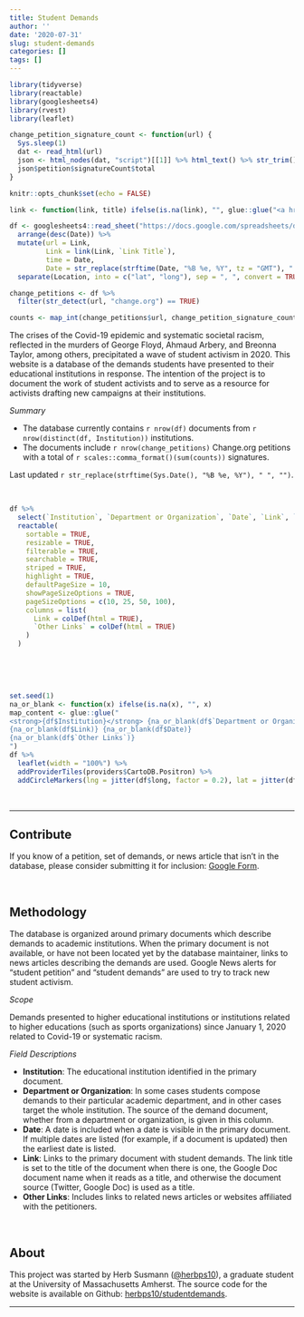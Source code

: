 ```yaml
---
title: Student Demands
author: ''
date: '2020-07-31'
slug: student-demands
categories: []
tags: []
---
```


```r
library(tidyverse)
library(reactable)
library(googlesheets4)
library(rvest)
library(leaflet)

change_petition_signature_count <- function(url) {
  Sys.sleep(1)
  dat <- read_html(url)
  json <- html_nodes(dat, "script")[[1]] %>% html_text() %>% str_trim() %>% str_replace("window.changeTargetingData = ", "") %>% str_replace(";$", "") %>% jsonlite::fromJSON()
  json$petition$signatureCount$total
}

knitr::opts_chunk$set(echo = FALSE)

link <- function(link, title) ifelse(is.na(link), "", glue::glue("<a href='{link}' target='_blank'>{title}</a>"))

df <- googlesheets4::read_sheet("https://docs.google.com/spreadsheets/d/1NSiHmcJOFq8nlYVPxURbEE8uK1GFGRXXQFm87dSdN1Q/edit?usp=sharing", sheet = "Web Database") %>%
  arrange(desc(Date)) %>%
  mutate(url = Link,
         Link = link(Link, `Link Title`),
         time = Date,
         Date = str_replace(strftime(Date, "%B %e, %Y", tz = "GMT"), "  ", " ")) %>%
  separate(Location, into = c("lat", "long"), sep = ", ", convert = TRUE)

```

```r
change_petitions <- df %>%
  filter(str_detect(url, "change.org") == TRUE)

counts <- map_int(change_petitions$url, change_petition_signature_count)

```

<div class='intro'>
<div class='center'>

The crises of the Covid-19 epidemic and systematic societal racism, reflected in the murders of George Floyd, Ahmaud Arbery, and Breonna Taylor, among others, precipitated a wave of student activism in 2020. This website is a database of the demands students have presented to their educational institutions in response. The intention of the project is to document the work of student activists and to serve as a resource for activists drafting new campaigns at their institutions.

_Summary_

- The database currently contains `r nrow(df)` documents from `r nrow(distinct(df, Institution))` institutions.
- The documents include `r nrow(change_petitions)` Change.org petitions with a total of `r scales::comma_format()(sum(counts))` signatures.

Last updated `r str_replace(strftime(Sys.Date(), "%B %e, %Y"), " ", "") `.

</div>
</div>


<br/>

```r

df %>%
  select(`Institution`, `Department or Organization`, `Date`, `Link`, `Other Links`) %>%
  reactable(
    sortable = TRUE, 
    resizable = TRUE, 
    filterable = TRUE, 
    searchable = TRUE, 
    striped = TRUE,
    highlight = TRUE,
    defaultPageSize = 10,
    showPageSizeOptions = TRUE,
    pageSizeOptions = c(10, 25, 50, 100),
    columns = list(
      Link = colDef(html = TRUE),
      `Other Links` = colDef(html = TRUE)
    )
  )
  
```

<br/><br/>

```r
set.seed(1)
na_or_blank <- function(x) ifelse(is.na(x), "", x)
map_content <- glue::glue("
<strong>{df$Institution}</strong> {na_or_blank(df$`Department or Organization`)}<br/>
{na_or_blank(df$Link)} {na_or_blank(df$Date)}
{na_or_blank(df$`Other Links`)}
")
df %>%
  leaflet(width = "100%") %>%
  addProviderTiles(providers$CartoDB.Positron) %>%
  addCircleMarkers(lng = jitter(df$long, factor = 0.2), lat = jitter(df$lat, factor = 0.2), popup = map_content, clusterOptions = TRUE)
```

<div class='center'>
<br/>

--------


## Contribute
If you know of a petition, set of demands, or news article that isn't in the database, please consider submitting it for inclusion: [Google Form](https://forms.gle/bfRPDoVzp3ydNiYT6).

<br/>

## Methodology
The database is organized around primary documents which describe demands to academic institutions. When the primary document is not available, or have not been located yet by the database maintainer, links to news articles describing the demands are used. Google News alerts for "student petition" and "student demands" are used to try to track new student activism.

_Scope_

Demands presented to higher educational institutions or institutions related to higher educations (such as sports organizations) since January 1, 2020 related to Covid-19 or systematic racism. 


_Field Descriptions_

- **Institution**: The educational institution identified in the primary document.
- **Department or Organization**: In some cases students compose demands to their particular academic department, and in other cases target the whole institution. The source of the demand document, whether from a department or organization, is given in this column.
- **Date**: A date is included when a date is visible in the primary document. If multiple dates are listed (for example, if a document is updated) then the earliest date is listed. 
- **Link**: Links to the primary document with student demands. The link title is set to the title of the document when there is one, the Google Doc document name when it reads as a title, and otherwise the document source (Twitter, Google Doc) is used as a title.
- **Other Links**: Includes links to related news articles or websites affiliated with the petitioners.

<br/>

## About

This project was started by Herb Susmann ([\@herbps10](https://twitter.com/herbps10)), a graduate student at the University of Massachusetts Amherst. The source code for the website is available on Github: [herbps10/studentdemands](https://github.com/herbps10/studentdemands). 

<hr />

</div>
